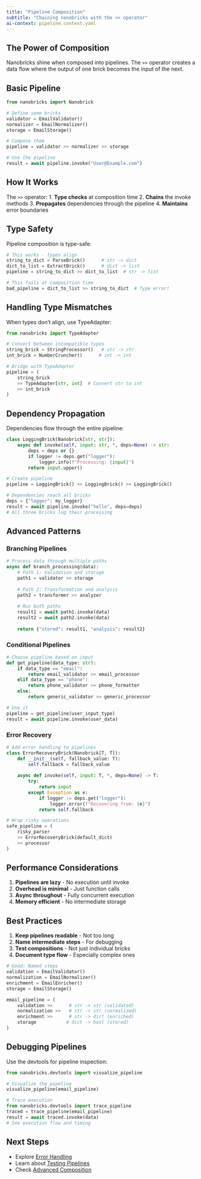 ```yaml
---
title: "Pipeline Composition"
subtitle: "Chaining nanobricks with the >> operator"
ai-context: pipeline.context.yaml
---
```


## The Power of Composition

Nanobricks shine when composed into pipelines. The `>>` operator creates a data flow where the output of one brick becomes the input of the next.

## Basic Pipeline

```python
from nanobricks import Nanobrick

# Define some bricks
validator = EmailValidator()
normalizer = EmailNormalizer()
storage = EmailStorage()

# Compose them
pipeline = validator >> normalizer >> storage

# Use the pipeline
result = await pipeline.invoke("User@Example.com")
```

## How It Works

The `>>` operator:
1. **Type checks** at composition time
2. **Chains** the invoke methods
3. **Propagates** dependencies through the pipeline
4. **Maintains** error boundaries

## Type Safety

Pipeline composition is type-safe:

```python
# This works - types align
string_to_dict = ParseBrick()      # str -> dict
dict_to_list = ExtractBrick()      # dict -> list
pipeline = string_to_dict >> dict_to_list  # str -> list

# This fails at composition time
bad_pipeline = dict_to_list >> string_to_dict  # Type error!
```

## Handling Type Mismatches

When types don't align, use TypeAdapter:

```python
from nanobricks import TypeAdapter

# Convert between incompatible types
string_brick = StringProcessor()   # str -> str
int_brick = NumberCruncher()      # int -> int

# Bridge with TypeAdapter
pipeline = (
    string_brick 
    >> TypeAdapter[str, int]  # Convert str to int
    >> int_brick
)
```

## Dependency Propagation

Dependencies flow through the entire pipeline:

```python
class LoggingBrick(Nanobrick[str, str]):
    async def invoke(self, input: str, *, deps=None) -> str:
        deps = deps or {}
        if logger := deps.get("logger"):
            logger.info(f"Processing: {input}")
        return input.upper()

# Create pipeline
pipeline = LoggingBrick() >> LoggingBrick() >> LoggingBrick()

# Dependencies reach all bricks
deps = {"logger": my_logger}
result = await pipeline.invoke("hello", deps=deps)
# All three bricks log their processing
```

## Advanced Patterns

### Branching Pipelines

```python
# Process data through multiple paths
async def branch_processing(data):
    # Path 1: Validation and storage
    path1 = validator >> storage
    
    # Path 2: Transformation and analysis
    path2 = transformer >> analyzer
    
    # Run both paths
    result1 = await path1.invoke(data)
    result2 = await path2.invoke(data)
    
    return {"stored": result1, "analysis": result2}
```

### Conditional Pipelines

```python
# Choose pipeline based on input
def get_pipeline(data_type: str):
    if data_type == "email":
        return email_validator >> email_processor
    elif data_type == "phone":
        return phone_validator >> phone_formatter
    else:
        return generic_validator >> generic_processor

# Use it
pipeline = get_pipeline(user_input_type)
result = await pipeline.invoke(user_data)
```

### Error Recovery

```python
# Add error handling to pipelines
class ErrorRecoveryBrick(Nanobrick[T, T]):
    def __init__(self, fallback_value: T):
        self.fallback = fallback_value
    
    async def invoke(self, input: T, *, deps=None) -> T:
        try:
            return input
        except Exception as e:
            if logger := deps.get("logger"):
                logger.error(f"Recovering from: {e}")
            return self.fallback

# Wrap risky operations
safe_pipeline = (
    risky_parser 
    >> ErrorRecoveryBrick(default_dict)
    >> processor
)
```

## Performance Considerations

1. **Pipelines are lazy** - No execution until invoke
2. **Overhead is minimal** - Just function calls
3. **Async throughout** - Fully concurrent execution
4. **Memory efficient** - No intermediate storage

## Best Practices

1. **Keep pipelines readable** - Not too long
2. **Name intermediate steps** - For debugging
3. **Test compositions** - Not just individual bricks
4. **Document type flow** - Especially complex ones

```python
# Good: Named steps
validation = EmailValidator()
normalization = EmailNormalizer()
enrichment = EmailEnricher()
storage = EmailStorage()

email_pipeline = (
    validation >>      # str -> str (validated)
    normalization >>   # str -> str (normalized)
    enrichment >>      # str -> dict (enriched)
    storage           # dict -> bool (stored)
)
```

## Debugging Pipelines

Use the devtools for pipeline inspection:

```python
from nanobricks.devtools import visualize_pipeline

# Visualize the pipeline
visualize_pipeline(email_pipeline)

# Trace execution
from nanobricks.devtools import trace_pipeline
traced = trace_pipeline(email_pipeline)
result = await traced.invoke(data)
# See execution flow and timing
```

## Next Steps

- Explore [Error Handling](cookbook/error-handling.qmd)
- Learn about [Testing Pipelines](cookbook/testing-bricks.qmd)
- Check [Advanced Composition](cookbook/composition-patterns.qmd)